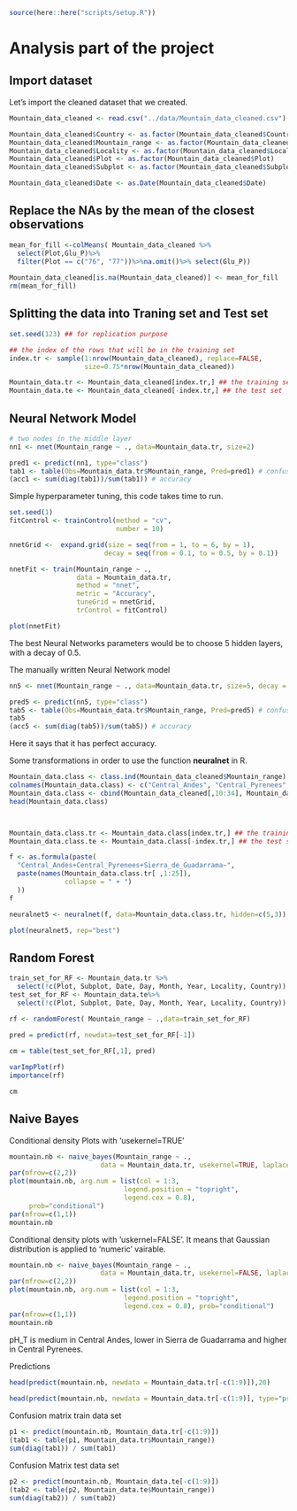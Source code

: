 
```r
source(here::here("scripts/setup.R"))
```

# Analysis part of the project 

## Import dataset
Let's import the cleaned dataset that we created. 

```r
Mountain_data_cleaned <- read.csv("../data/Mountain_data_cleaned.csv")

Mountain_data_cleaned$Country <- as.factor(Mountain_data_cleaned$Country)
Mountain_data_cleaned$Mountain_range <- as.factor(Mountain_data_cleaned$Mountain_range)
Mountain_data_cleaned$Locality <- as.factor(Mountain_data_cleaned$Locality)
Mountain_data_cleaned$Plot <- as.factor(Mountain_data_cleaned$Plot)
Mountain_data_cleaned$Subplot <- as.factor(Mountain_data_cleaned$Subplot)

Mountain_data_cleaned$Date <- as.Date(Mountain_data_cleaned$Date)
```

## Replace the NAs by the mean of the closest observations
```r
mean_for_fill <-colMeans( Mountain_data_cleaned %>%
  select(Plot,Glu_P)%>%
  filter(Plot == c("76", "77"))%>%na.omit()%>% select(Glu_P))
  
Mountain_data_cleaned[is.na(Mountain_data_cleaned)] <- mean_for_fill
rm(mean_for_fill)
```

## Splitting the data into Traning set and Test set 

```r
set.seed(123) ## for replication purpose

## the index of the rows that will be in the training set
index.tr <- sample(1:nrow(Mountain_data_cleaned), replace=FALSE,
                   size=0.75*nrow(Mountain_data_cleaned))

Mountain_data.tr <- Mountain_data_cleaned[index.tr,] ## the training set
Mountain_data.te <- Mountain_data_cleaned[-index.tr,] ## the test set
```

## Neural Network Model 

```r
# two nodes in the middle layer 
nn1 <- nnet(Mountain_range ~ ., data=Mountain_data.tr, size=2)

pred1 <- predict(nn1, type="class")
tab1 <- table(Obs=Mountain_data.tr$Mountain_range, Pred=pred1) # confusion matrix 
(acc1 <- sum(diag(tab1))/sum(tab1)) # accuracy 
```

Simple hyperparameter tuning, this code takes time to run.

```r
set.seed(1)
fitControl <- trainControl(method = "cv", 
                           number = 10)

nnetGrid <-  expand.grid(size = seq(from = 1, to = 6, by = 1),
                        decay = seq(from = 0.1, to = 0.5, by = 0.1))

nnetFit <- train(Mountain_range ~ ., 
                 data = Mountain_data.tr,
                 method = "nnet",
                 metric = "Accuracy",
                 tuneGrid = nnetGrid,
                 trControl = fitControl)

```

```r
plot(nnetFit)
```

The best Neural Networks parameters would be to choose 5 hidden layers, with a decay of 0.5. 

The manually written Neural Network model 
```r
nn5 <- nnet(Mountain_range ~ ., data=Mountain_data.tr, size=5, decay = 0.5)

pred5 <- predict(nn5, type="class")
tab5 <- table(Obs=Mountain_data.tr$Mountain_range, Pred=pred5) # confusion matrix
tab5
(acc5 <- sum(diag(tab5))/sum(tab5)) # accuracy

```

Here it says that it has perfect accuracy.

Some transformations in order to use the function **neuralnet** in R. 

```r
Mountain_data.class <- class.ind(Mountain_data_cleaned$Mountain_range)
colnames(Mountain_data.class) <- c("Central_Andes", "Central_Pyrenees", "Sierra_de_Guadarrama")
Mountain_data.class <- cbind(Mountain_data_cleaned[,10:34], Mountain_data.class)
head(Mountain_data.class)



Mountain_data.class.tr <- Mountain_data.class[index.tr,] ## the training set
Mountain_data.class.te <- Mountain_data.class[-index.tr,] ## the test set
```


```r
f <- as.formula(paste(
  "Central_Andes+Central_Pyrenees+Sierra_de_Guadarrama~", 
  paste(names(Mountain_data.class.tr[ ,1:25]),
              collapse = " + ")
  ))
f

```

```r
neuralnet5 <- neuralnet(f, data=Mountain_data.class.tr, hidden=c(5,3))

plot(neuralnet5, rep="best")
```


## Random Forest 
```r
train_set_for_RF <- Mountain_data.tr %>%
  select(!c(Plot, Subplot, Date, Day, Month, Year, Locality, Country))
test_set_for_RF <- Mountain_data.te%>%
  select(!c(Plot, Subplot, Date, Day, Month, Year, Locality, Country))

rf <- randomForest( Mountain_range ~ .,data=train_set_for_RF)

pred = predict(rf, newdata=test_set_for_RF[-1])
               
cm = table(test_set_for_RF[,1], pred)

varImpPlot(rf)
importance(rf)


```

```r
cm

```


## Naive Bayes 

Conditional density Plots with 'usekernel=TRUE' 
```r
mountain.nb <- naive_bayes(Mountain_range ~ .,
                       data = Mountain_data.tr, usekernel=TRUE, laplace=1)
par(mfrow=c(2,2))
plot(mountain.nb, arg.num = list(col = 1:3,
                             legend.position = "topright",
                             legend.cex = 0.8),
     prob="conditional")
par(mfrow=c(1,1))
mountain.nb
```
Conditional density plots with 'uskernel=FALSE'. It means that Gaussian distribution is applied to 'numeric' vairable. 
```r
mountain.nb <- naive_bayes(Mountain_range ~ .,
                       data = Mountain_data.tr, usekernel=FALSE, laplace=1) 
par(mfrow=c(2,2))
plot(mountain.nb, arg.num = list(col = 1:3,
                             legend.position = "topright",
                             legend.cex = 0.8), prob="conditional")
par(mfrow=c(1,1))
mountain.nb
```

pH_T is medium in Central Andes, lower in Sierra de Guadarrama and higher in Central Pyrenees. 


Predictions 
```r
head(predict(mountain.nb, newdata = Mountain_data.tr[-c(1:9)]),20)
     
head(predict(mountain.nb, newdata = Mountain_data.tr[-c(1:9)], type="prob"),10)
```
Confusion matrix train data set 
```r
p1 <- predict(mountain.nb, Mountain_data.tr[-c(1:9)])
(tab1 <- table(p1, Mountain_data.tr$Mountain_range))
sum(diag(tab1)) / sum(tab1)
```
Confusion Matrix test data set 
```r
p2 <- predict(mountain.nb, Mountain_data.te[-c(1:9)])
(tab2 <- table(p2, Mountain_data.te$Mountain_range))
sum(diag(tab2)) / sum(tab2)
```
